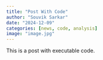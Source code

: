 ```yaml
---
title: "Post With Code"
author: "Souvik Sarkar"
date: "2024-12-09"
categories: [news, code, analysis]
image: "image.jpg"
---
```


This is a post with executable code.
